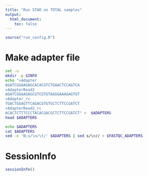 ```yaml
---
title: "Run STAR on TOTAL samples"
output:
  html_document:
    toc: false
---
```


```r
source("run_config.R")
```


# Make adapter file
```bash
set -u
mkdir -p $INFO
echo ">Adapter
AGATCGGAAGAGCACACGTCTGAACTCCAGTCA
>AdapterRead2
AGATCGGAAGAGCGTCGTGTAGGGAAAGAGTGT
>Adapter_rc
TGACTGGAGTTCAGACGTGTGCTCTTCCGATCT
>AdapterRead2_rc
ACACTCTTTCCCTACACGACGCTCTTCCGATCT" >  $ADAPTERS
head $ADAPTERS
```

```bash
echo $ADAPTERS
cat $ADAPTERS
sed -e 'N;s/\n/\t/' $ADAPTERS | sed s/\>// > $FASTQC_ADAPTERS
```



# SessionInfo
```r
sessionInfo()
```
